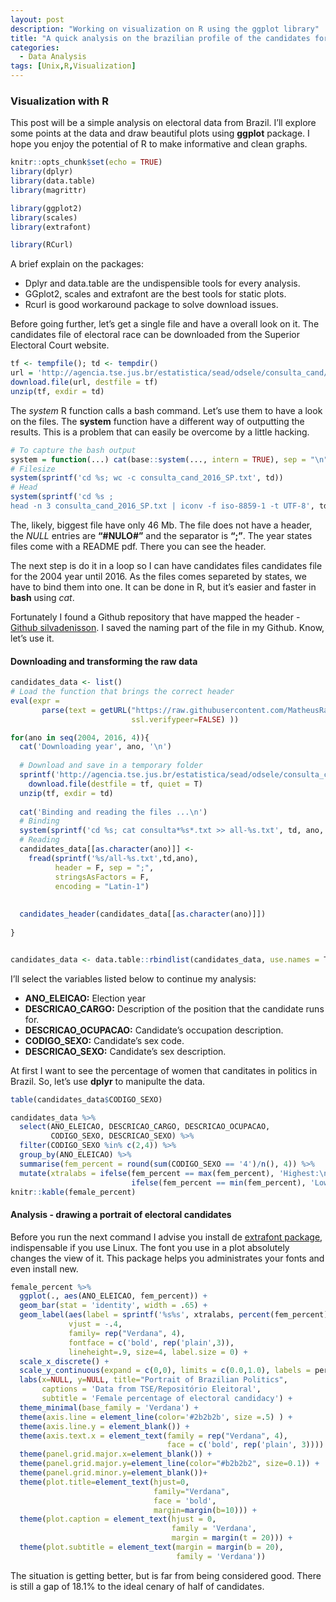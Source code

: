 ```yaml
---
layout: post
description: "Working on visualization on R using the ggplot library"
title: "A quick analysis on the brazilian profile of the candidates for election"
categories:
  - Data Analysis
tags: [Unix,R,Visualization]  
---
```


### Visualization with R

This post will be a simple analysis on electoral data from Brazil. I'll explore some points at the data and draw beautiful plots using **ggplot** package. I hope you enjoy the potential of R to make informative and clean graphs.
  
```r
knitr::opts_chunk$set(echo = TRUE)
library(dplyr)
library(data.table)
library(magrittr)

library(ggplot2)
library(scales)
library(extrafont)

library(RCurl)
```

A brief explain on the packages:

  - Dplyr and data.table are the undispensible tools for every analysis. 
  - GGplot2, scales and extrafont are the best tools for static plots.
  - Rcurl is good workaround package to solve download issues.
  
Before going further, let's get a single file and have a overall look on it. The candidates file of electoral race can be downloaded from the Superior Electoral Court website. 

```r
tf <- tempfile(); td <- tempdir()
url = 'http://agencia.tse.jus.br/estatistica/sead/odsele/consulta_cand/consulta_cand_2016.zip'
download.file(url, destfile = tf)
unzip(tf, exdir = td)
```

The *system* R function calls a bash command. Let's use them to have a look on the files. The **system** function have a different way of outputting the results. This is a problem that can easily be overcome by a little hacking.

```r
# To capture the bash output
system = function(...) cat(base::system(..., intern = TRUE), sep = "\n")
# Filesize
system(sprintf('cd %s; wc -c consulta_cand_2016_SP.txt', td))
# Head
system(sprintf('cd %s ; 
head -n 3 consulta_cand_2016_SP.txt | iconv -f iso-8859-1 -t UTF-8', td))
```

The, likely, biggest file have only 46 Mb.
The file does not have a header, the *NULL* entries are **"#NULO#"** and the separator is **";"**. The year states files come with a README pdf. There you can see the header. 

The next step is do it in a loop so I can have candidates files candidates file for the 2004 year until 2016. As the files comes separeted by states, we have to bind them into one. It can be done in R, but it's easier and faster in **bash** using *cat*.

Fortunately I found a Github repository that have mapped the header - [Github silvadenisson](https://github.com/silvadenisson/electionsBR/blob/master/R/candidate_local.R). I saved the naming part of the file in my Github. Know, let's use it.

#### Downloading and transforming the raw data

```r
candidates_data <- list()
# Load the function that brings the correct header
eval(expr = 
       parse(text = getURL("https://raw.githubusercontent.com/MatheusRabetti/matheusrabetti.github.io/master/assets/posts/candidates-beautiful-plot/header.R",
                           ssl.verifypeer=FALSE) ))

for(ano in seq(2004, 2016, 4)){
  cat('Downloading year', ano, '\n')
  
  # Download and save in a temporary folder
  sprintf('http://agencia.tse.jus.br/estatistica/sead/odsele/consulta_cand/consulta_cand_%s.zip',ano) %>% 
    download.file(destfile = tf, quiet = T)
  unzip(tf, exdir = td)
  
  cat('Binding and reading the files ...\n')
  # Binding
  system(sprintf('cd %s; cat consulta*%s*.txt >> all-%s.txt', td, ano, ano))
  # Reading
  candidates_data[[as.character(ano)]] <- 
    fread(sprintf('%s/all-%s.txt',td,ano), 
          header = F, sep = ";", 
          stringsAsFactors = F, 
          encoding = "Latin-1")
  
 
  candidates_header(candidates_data[[as.character(ano)]])
  
}


candidates_data <- data.table::rbindlist(candidates_data, use.names = T, fill = T)

```

I'll select the variables listed below to continue my analysis:

  - **ANO_ELEICAO:** Election year
  - **DESCRICAO_CARGO:** Description of the position that the candidate runs for.
  - **DESCRICAO_OCUPACAO:** Candidate's occupation description.
  - **CODIGO_SEXO:** Candidate's sex code.
  - **DESCRICAO_SEXO:** Candidate's sex description.
  
At first I want to see the percentage of women that canditates in politics in Brazil. So, let's use **dplyr** to manipulte the data.  


```r
table(candidates_data$CODIGO_SEXO)

candidates_data %>% 
  select(ANO_ELEICAO, DESCRICAO_CARGO, DESCRICAO_OCUPACAO, 
         CODIGO_SEXO, DESCRICAO_SEXO) %>% 
  filter(CODIGO_SEXO %in% c(2,4)) %>%
  group_by(ANO_ELEICAO) %>%
  summarise(fem_percent = round(sum(CODIGO_SEXO == '4')/n(), 4)) %>% 
  mutate(xtralabs = ifelse(fem_percent == max(fem_percent), 'Highest:\n', 
                           ifelse(fem_percent == min(fem_percent), 'Lowest:\n',''))) -> female_percent
knitr::kable(female_percent)
```

#### Analysis - drawing a portrait of electoral candidates

Before you run the next command I advise you install de [extrafont package](https://github.com/wch/extrafont), indispensable if you use Linux. The font you use in a plot absolutely changes the view of it. This package helps you administrates your fonts and even install new.

```r
female_percent %>% 
  ggplot(., aes(ANO_ELEICAO, fem_percent)) +
  geom_bar(stat = 'identity', width = .65) +
  geom_label(aes(label = sprintf('%s%s', xtralabs, percent(fem_percent))),
             vjust = -.4,
             family= rep("Verdana", 4),
             fontface = c('bold', rep('plain',3)),
             lineheight=.9, size=4, label.size = 0) +
  scale_x_discrete() +
  scale_y_continuous(expand = c(0,0), limits = c(0.0,1.0), labels = percent) +
  labs(x=NULL, y=NULL, title="Portrait of Brazilian Politics",
       captions = 'Data from TSE/Repositório Eleitoral',
       subtitle = 'Female percentage of electoral candidacy') +
  theme_minimal(base_family = 'Verdana') +
  theme(axis.line = element_line(color='#2b2b2b', size =.5) ) +
  theme(axis.line.y = element_blank()) +
  theme(axis.text.x = element_text(family = rep("Verdana", 4),
                                   face = c('bold', rep('plain', 3)))) +
  theme(panel.grid.major.x=element_blank()) +
  theme(panel.grid.major.y=element_line(color="#b2b2b2", size=0.1)) +
  theme(panel.grid.minor.y=element_blank())+
  theme(plot.title=element_text(hjust=0, 
                                family="Verdana",
                                face = 'bold',
                                margin=margin(b=10))) +
  theme(plot.caption = element_text(hjust = 0,
                                    family = 'Verdana',
                                    margin = margin(t = 20))) + 
  theme(plot.subtitle = element_text(margin = margin(b = 20),
                                     family = 'Verdana'))
```

The situation is getting better, but is far from being considered good. There is still a gap of 18.1% to the ideal cenary of half of candidates.


